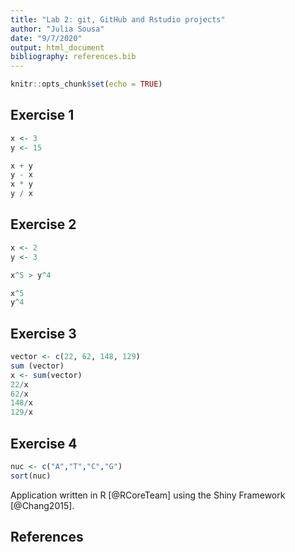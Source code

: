 ```yaml
---
title: "Lab 2: git, GitHub and Rstudio projects"
author: "Julia Sousa"
date: "9/7/2020"
output: html_document
bibliography: references.bib
---
```


```r
knitr::opts_chunk$set(echo = TRUE)
```

## Exercise 1
```r
x <- 3
y <- 15

x + y
y - x
x * y
y / x
```


## Exercise 2
```r
x <- 2
y <- 3

x^5 > y^4

x^5
y^4
```


## Exercise 3
```r
vector <- c(22, 62, 148, 129)
sum (vector)
x <- sum(vector)
22/x
62/x
148/x
129/x
```


## Exercise 4
```r
nuc <- c("A","T","C","G")
sort(nuc)
```




Application written in R [@RCoreTeam] using the Shiny Framework [@Chang2015].


## References

